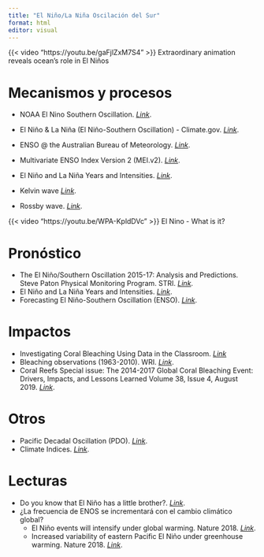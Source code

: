 ```yaml
---
title: "El Niño/La Niña Oscilación del Sur"
format: html
editor: visual
---
```


{{< video "https://youtu.be/gaFjlZxM7S4" >}} Extraordinary animation reveals ocean’s role in El Niños

# Mecanismos y procesos

-   NOAA El Nino Southern Oscillation. [*Link*](http://www.cpc.ncep.noaa.gov/products/precip/CWlink/MJO/enso.shtml).

-   El Niño & La Niña (El Niño-Southern Oscillation) - Climate.gov. [*Link*](https://www.climate.gov/enso).

-   ENSO \@ the Australian Bureau of Meteorology. [*Link*](http://www.bom.gov.au/climate/enso/outlook/).

-   Multivariate ENSO Index Version 2 (MEI.v2). [*Link*](https://psl.noaa.gov/enso/mei/).

-   El Niño and La Niña Years and Intensities. [*Link*](http://ggweather.com/enso/oni.htm).

-   Kelvin wave [*Link*](https://www.youtube.com/watch?v=s4bvEnIMqAE).

-   Rossby wave. [*Link*](https://oceanservice.noaa.gov/facts/rossby-wave.html).

{{< video "https://youtu.be/WPA-KpldDVc" >}} El Nino - What is it?

# Pronóstico

-   The El Niño/Southern Oscillation 2015-17: Analysis and Predictions. Steve Paton Physical Monitoring Program. STRI. [*Link*](http://www.ustream.tv/recorded/90225621).
-   El Niño and La Niña Years and Intensities. [*Link*](http://ggweather.com/enso/oni.htm).
-   Forecasting El Niño-Southern Oscillation (ENSO). [*Link*](https://blogs.rstudio.com/ai/posts/2021-02-02-enso-prediction/).

# Impactos

-   Investigating Coral Bleaching Using Data in the Classroom. [*Link*](https://portal.nnvl.noaa.gov/arcgis/apps/MapSeries/index.html?appid=138acf1bee62443fae7e8ab10e2e0266)
-   Bleaching observations (1963-2010). WRI. [*Link*](http://datasets.wri.org/dataset/bleaching-observations-1963-2010).
-   Coral Reefs Special issue: The 2014-2017 Global Coral Bleaching Event: Drivers, Impacts, and Lessons Learned Volume 38, Issue 4, August 2019. [*Link*](https://link.springer.com/journal/338/38/4/page/1).

# Otros

-   Pacific Decadal Oscillation (PDO). [*Link*](https://www.ncdc.noaa.gov/teleconnections/pdo/).
-   Climate Indices. [*Link*](http://www.cgd.ucar.edu/cas/catalog/climind/).

# Lecturas

-   Do you know that El Niño has a little brother?. [*Link*](https://climate.gov/news-features/blogs/enso/do-you-know-el-ni%C3%B1o-has-little-brother).
-   ¿La frecuencia de ENOS se incrementará con el cambio climático global?
    -   El Niño events will intensify under global warming. Nature 2018. [*Link*](https://www.nature.com/articles/d41586-018-07638-w).
    -   Increased variability of eastern Pacific El Niño under greenhouse warming. Nature 2018. [*Link*](https://www.nature.com/articles/s41586-018-0776-9).